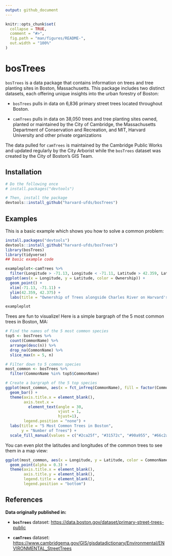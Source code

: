 ```yaml
---
output: github_document
---
```


<!-- README.md is generated from README.Rmd. Please edit that file -->

```r
knitr::opts_chunk$set(
  collapse = TRUE,
  comment = "#>",
  fig.path = "man/figures/README-",
  out.width = "100%"
)
```

# bosTrees

<!-- badges: start -->

<!-- badges: end -->

`bosTrees` is a data package that contains information on trees and tree planting sites in Boston, Massachusetts. This package includes two distinct datasets, each offering unique insights into the urban forestry of Boston:

-   `bosTrees` pulls in data on 6,836 primary street trees located throughout Boston.

-   `camTrees` pulls in data on 38,050 trees and tree planting sites owned, planted or maintained by the City of Cambridge, the Massachusetts Department of Conservation and Recreation, and MIT, Harvard University and other private organizations

The data pulled for `camTrees` is maintained by the Cambridge Public Works and updated regularly by the City Arborist while the `bosTrees` dataset was created by the City of Boston's GIS Team.

## Installation

``` r
# Do the following once
# install.packages("devtools")

# Then, install the package
devtools::install_github("harvard-ufds/bosTrees")
```

## Examples

This is a basic example which shows you how to solve a common problem:

```r
install.packages("devtools")
devtools::install_github("harvard-ufds/bosTrees")
library(bosTrees)
library(tidyverse)
## basic example code

exampleplot<-camTrees %>%
  filter(Longitude > -71.13, Longitude < -71.11, Latitude > 42.359, Latitude < 42.375) %>%
ggplot(aes(x = Longitude, y = Latitude, color = Ownership)) +
  geom_point() +
  xlim(-71.13, -71.11) +
  ylim(42.359, 42.375) +
  labs(title = "Ownership of Trees alongside Charles River on Harvard's Campus")

exampleplot
```

Trees are fun to visualize! Here is a simple bargraph of the 5 most common trees in Boston, MA:

```r
# Find the names of the 5 most common species
top5 <- bosTrees %>%
  count(CommonName) %>%
  arrange(desc(n)) %>%
  drop_na(CommonName) %>%
  slice_max(n = 5, n)

# Filter down to 5 common species
most_common <- bosTrees %>%
  filter(CommonName %in% top5$CommonName)

# Create a bargraph of the 5 top species
ggplot(most_common, aes(x = fct_infreq(CommonName), fill = factor(CommonName))) +
  geom_bar() +
  theme(axis.title.x = element_blank(),
        axis.text.x =
          element_text(angle = 30,
                       vjust = 1,
                       hjust=1),
        legend.position = "none") +
  labs(title = "5 Most Common Trees in Boston",
       y = "Number of Trees") +
  scale_fill_manual(values = c("#2ca25f", "#31572c", "#90a955", "#66c2a4", "#006d2c"))
```

You can even plot the latitudes and longitudes of the common trees to see them in a map view:

```r
ggplot(most_common, aes(x = Longitude, y = Latitude, color = CommonName)) +
  geom_point(alpha = 0.3) +
  theme(axis.title.x = element_blank(),
        axis.title.y = element_blank(),
        legend.title = element_blank(),
        legend.position = "bottom")
```

## References

**Data originally published in:**

-   **`bosTrees`** dataset: <https://data.boston.gov/dataset/primary-street-trees-public>

-   **`camTrees`** dataset: <https://www.cambridgema.gov/GIS/gisdatadictionary/Environmental/ENVIRONMENTAL_StreetTrees>
